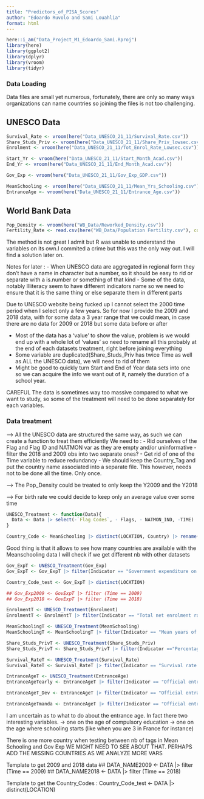 ```yaml
---
title: "Predictors_of_PISA_Scores"
author: "Edoardo Ruvolo and Sami Louahlia"
format: html
---
```


```r
here::i_am("Data_Project_M1_Edoardo_Sami.Rproj")
library(here)
library(ggplot2)
library(dplyr)
library(vroom)
library(tidyr)
```

### Data Loading 
Data files are small yet numerous, fortunately, there are only so many ways organizations can name countries so joining the files is not too challenging.

## UNESCO Data
```r
Survival_Rate <- vroom(here("Data_UNESCO_21_11/Survival_Rate.csv"))
Share_Studs_Priv <- vroom(here("Data_UNESCO_21_11/Share_Priv_lowsec.csv"))
Enrolment <- vroom(here("Data_UNESCO_21_11/Tot_Enrol_Rate_Lowsec.csv"))

Start_Yr <- vroom(here("Data_UNESCO_21_11/Start_Month_Acad.csv"))
End_Yr <- vroom(here("Data_UNESCO_21_11/End_Month_Acad.csv"))

Gov_Exp <- vroom(here("Data_UNESCO_21_11/Gov_Exp_GDP.csv"))

MeanSchooling <- vroom(here("Data_UNESCO_21_11/Mean_Yrs_Schooling.csv"))
EntranceAge <- vroom(here("Data_UNESCO_21_11/Entrance_Age.csv"))

```

## World Bank Data

```r
Pop_Density <- vroom(here("WB_Data/Reworked_Density.csv"))
Fertility_Rate <- read.csv(here("WB_Data/Population Fertility.csv"), col.names =c("Country Code","Indicator Name","Indicator Code", "1960", "1961", "1962", "1963", "1964", "1965", "1966", "1967", "1968", "1969", "1970","1971","1972","1973","1974","1975","1976","1977","1978","1979","1980","1981","1982","1983","1984","1985","1986","1987","1988","1989","1990","1991","1992","1993","1994","1995","1996","1997","1998","1999","2000","2001","2002","2003","2004","2005","2006","2007","2008","2009","2010","2011","2012","2013","2014","2015","2016","2017","2018","2019","2020","2021","2022","Country_Name"),skip = 4)

```
The method is not great I admit but R was unable to understand the variables on its own.I commited a crime but this was the only way out. I will find a solution later on.


Notes for later :
- When UNESCO data are aggregated in regional form they don't have a name in character but a number, so it should be easy to rid or separate with a is.number or something of that kind
- Some of the data, notably Illiteracy seem to have different indicators name so we need to ensure that it is the same thing or else separate them in different parts

Due to UNESCO website being fucked up I cannot select the 2000 time period when I select only a few years. So for now I provide the 2009 and 2018 data, with for some data a 3 year range that we could mean, in case there are no data for 2009 or 2018 but some data before or after

- Most of the data has a 'value' to show the value, problem is we would end up with a whole lot of 'values' so need to rename all this probably at the end of each datasets treatment, right before joining everything
- Some variable are duplicated(Share_Studs_Priv has twice Time as well as ALL the UNESCO data), we will need to rid of them
- Might be good to quickly turn Start and End of Year data sets into one so we can acquire the info we want out of it, namely the duration of a school year.

CAREFUL The data is sometimes way too massive compared to what we want to study, so some of the treatment will need to be done separately for each variables.


### Data treatment 
--> All the UNESCO data are structured the same way, as such we can create a function to treat them efficiently
We need to :
- Rid ourselves of the Flag and Flag ID and NATMON var as they are empty and/or uninformative
- filter the 2018 and 2009 obs into two separate ones?
- Get rid of one of the Time variable to reduce redundancy
- We should keep the Country_Tag and put the country name associated into a separate file. This however, needs not to be done all the time. Only once.


--> The Pop_Density could be treated to only keep the Y2009 and the Y2018

--> For birth rate we could decide to keep only an average value over some time


```r
UNESCO_Treatment <- function(Data){
  Data <- Data |> select(-`Flag Codes`, - Flags, - NATMON_IND, -TIME)
}
```

```r
Country_Code <- MeanSchooling |> distinct(LOCATION, Country) |> rename(Country_Code = LOCATION, Country = Country)
```
Good thing is that it allows to see how many countries are available with the Meanschooling data 
I will check if we get different nb with other datasets


```r
Gov_ExpT <- UNESCO_Treatment(Gov_Exp)
Gov_ExpT <- Gov_ExpT |> filter(Indicator == "Government expenditure on lower secondary education as a percentage of GDP (%)")

Country_Code_test <- Gov_ExpT |> distinct(LOCATION)

## Gov_Exp2009 <- GovExpT |> filter (Time == 2009)
## Gov_Exp2018 <- GovExpT |> filter (Time == 2018)

EnrolmentT <- UNESCO_Treatment(Enrolment)
EnrolmentT <- EnrolmentT |> filter(Indicator == "Total net enrolment rate, lower secondary, both sexes (%)")

MeanSchoolingT <- UNESCO_Treatment(MeanSchooling)
MeanSchoolingT <- MeanSchoolingT |> filter(Indicator == "Mean years of schooling (ISCED 1 or higher), population 25+ years, both sexes")

Share_Studs_PrivT <- UNESCO_Treatment(Share_Studs_Priv)
Share_Studs_PrivT <- Share_Studs_PrivT |> filter(Indicator =="Percentage of enrolment in lower secondary education in private institutions (%)")

Survival_RateT <- UNESCO_Treatment(Survival_Rate)
Survival_RateT <- Survival_RateT |> filter(Indicator == "Survival rate to the last grade of primary education, both sexes (%)")

EntranceAgeT <- UNESCO_Treatment(EntranceAge)
EntranceAgeTearly <- EntranceAgeT |> filter(Indicator == "Official entrance age to early childhood education (years)")

EntranceAgeT_Dev <- EntranceAgeT |> filter(Indicator == "Official entrance age to early childhood educational development (years)")

EntranceAgeTmanda <- EntranceAgeT |> filter(Indicator == "Official entrance age to compulsory education (years)")


```

I am uncertain as to what to do about the entrance age. In fact there two interesting variables. 
-> one on the age of compulsory education 
-> one on the age where schooling starts (like when you are 3 in France for instance)

There is one more country when testing between nb of tags in Mean Schooling and Gov Exp WE MIGHT NEED TO SEE ABOUT THAT. PERHAPS ADD THE MISSING COUNTRIES AS WE ANALYZE MORE VARS


Template to get 2009 and 2018 data 
## DATA_NAME2009 <- DATA |> filter (Time == 2009)
## DATA_NAME2018 <- DATA |> filter (Time == 2018)

Template to get the Country_Codes : Country_Code_test <- DATA |> distinct(LOCATION)

